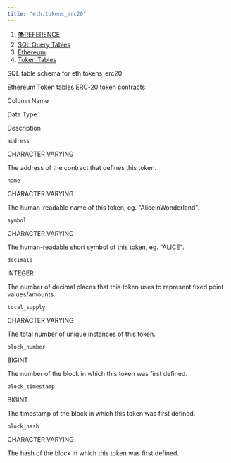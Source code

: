 ```yaml
---
title: "eth.tokens_erc20"
---
```


1. [📚REFERENCE](/reference)
2. [SQL Query Tables](/reference/sql-query-tables)
3. [Ethereum](/reference/sql-query-tables/ethereum)
4. [Token Tables](/reference/sql-query-tables/ethereum/token-tables)

SQL table schema for eth.tokens\_erc20

Ethereum Token tables ERC-20 token contracts.

Column Name

Data Type

Description

`address`

CHARACTER VARYING

The address of the contract that defines this token.

`name`

CHARACTER VARYING

The human-readable name of this token, eg. "AliceInWonderland".

`symbol`

CHARACTER VARYING

The human-readable short symbol of this token, eg. "ALICE".

`decimals`

INTEGER

The number of decimal places that this token uses to represent fixed point values/amounts.

`total_supply`

CHARACTER VARYING

The total number of unique instances of this token.

`block_number`

BIGINT

The number of the block in which this token was first defined.

`block_timestamp`

BIGINT

The timestamp of the block in which this token was first defined.

`block_hash`

CHARACTER VARYING

The hash of the block in which this token was first defined.
